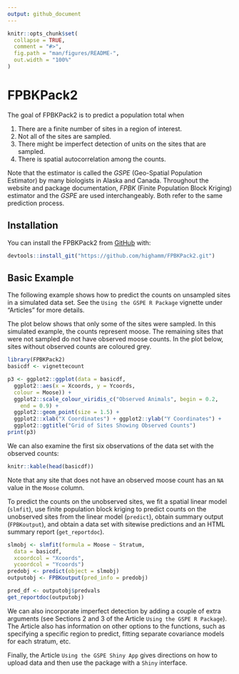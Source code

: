 ```yaml
---
output: github_document
---
```


<!-- README.md is generated from README.Rmd. Please edit that file -->

```r
knitr::opts_chunk$set(
  collapse = TRUE,
  comment = "#>",
  fig.path = "man/figures/README-",
  out.width = "100%"
)
```

# FPBKPack2

The goal of FPBKPack2 is to predict a population total when

1. There are a finite number of sites in a region of interest.
2. Not all of the sites are sampled.
3. There might be imperfect detection of units on the sites that are sampled.
4. There is spatial autocorrelation among the counts.

Note that the estimator is called the _GSPE_ (Geo-Spatial Population Estimator) by many biologists in Alaska and Canada. Throughout the website and package documentation, _FPBK_ (Finite Population Block Kriging) estimator and the _GSPE_ are used interchangeably. Both refer to the same prediction process. 

## Installation

You can install the FPBKPack2 from [GitHub](https://github.com/highamm/FPBKPack2) with:

```r
devtools::install_git("https://github.com/highamm/FPBKPack2.git")
```

## Basic Example

The following example shows how to predict the counts on unsampled sites in a simulated data set. See the `Using the GSPE R Package` vignette under "Articles" for more details.

The plot below shows that only some of the sites were sampled. In this simulated example, the counts represent moose. The remaining sites that were not sampled do not have observed moose counts. In the plot below, sites without observed counts are coloured grey.

```r
library(FPBKPack2)
basicdf <- vignettecount

p3 <- ggplot2::ggplot(data = basicdf,
  ggplot2::aes(x = Xcoords, y = Ycoords,
  colour = Moose)) +
  ggplot2::scale_colour_viridis_c("Observed Animals", begin = 0.2,
    end = 0.9) +
  ggplot2::geom_point(size = 1.5) +
  ggplot2::xlab("X Coordinates") + ggplot2::ylab("Y Coordinates") +
  ggplot2::ggtitle("Grid of Sites Showing Observed Counts")
print(p3)

```

We can also examine the first six observations of the data set with the observed counts:

```r
knitr::kable(head(basicdf))
```

Note that any site that does not have an observed moose count has an `NA` value in the `Moose` column.

To predict the counts on the unobserved sites, we fit a spatial linear model (`slmfit`), use finite population block kriging to predict counts on the unobserved sites from the linear model (`predict`), obtain summary output (`FPBKoutput`), and obtain a data set with sitewise predictions and an HTML summary report (`get_reportdoc`).

```r
slmobj <- slmfit(formula = Moose ~ Stratum,
  data = basicdf,
  xcoordcol = "Xcoords",
  ycoordcol = "Ycoords")
predobj <- predict(object = slmobj)
outputobj <- FPBKoutput(pred_info = predobj)

pred_df <- outputobj$predvals
get_reportdoc(outputobj)
```

We  can also incorporate imperfect detection by adding a couple of extra arguments (see Sections 2 and 3 of the Article `Using the GSPE R Package`). The Article also has information on other options to the functions, such as specifying a specific region to predict, fitting separate covariance models for each stratum, etc.

Finally, the Article `Using the GSPE Shiny App` gives directions on how to upload data and then use the package with a `Shiny` interface. 

